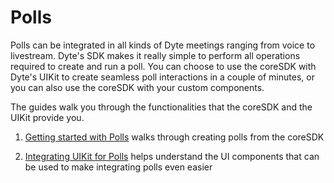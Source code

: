 # Polls

Polls can be integrated in all kinds of Dyte meetings ranging from voice to livestream. Dyte's SDK makes it really simple to perform all operations required to create and run a poll. You can choose to use the coreSDK with Dyte's UIKit to create seamless poll interactions in a couple of minutes, or you can also use the coreSDK with your custom components.

The guides walk you through the functionalities that the coreSDK and the UIKit provide you.

1. [Getting started with Polls](./getting_started) walks through creating polls from the coreSDK

2. [Integrating UIKit for Polls](./uikit) helps understand the UI components that can be used to make integrating polls even easier
